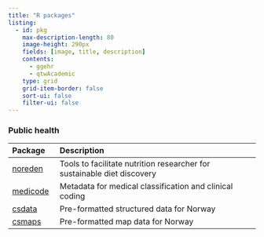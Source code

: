 ```yaml
---
title: "R packages"
listing:
  - id: pkg
    max-description-length: 80
    image-height: 290px
    fields: [image, title, description]
    contents: 
      - ggehr
      - qtwAcademic
    type: grid
    grid-item-border: false
    sort-ui: false
    filter-ui: false
---
```




::: {#pkg}
:::



### Public health

| Package |   Description            |
|:-----|:------------------------|
| [noreden](https://chizapoth.github.io/noreden/) | Tools to facilitate nutrition researcher for sustainable diet discovery|
| [medicode](https://chizapoth.github.io/medicode/) | Metadata for medical classification and clinical coding |
| [csdata](https://www.csids.no/csdata/) | Pre-formatted structured data for Norway |
| [csmaps](https://www.csids.no/csmaps/) | Pre-formatted map data for Norway |

